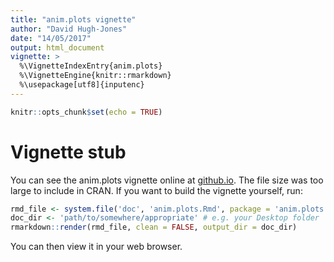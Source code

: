 ```yaml
---
title: "anim.plots vignette"
author: "David Hugh-Jones"
date: "14/05/2017"
output: html_document
vignette: >
  %\VignetteIndexEntry{anim.plots}
  %\VignetteEngine{knitr::rmarkdown}
  %\usepackage[utf8]{inputenc}
---
```


```r
knitr::opts_chunk$set(echo = TRUE)
```

# Vignette stub

You can see the anim.plots vignette online at [github.io](https://hughjonesd.github.io/anim.plots/anim.plots.html). The
file size was too large to include in CRAN. If you want to build the vignette yourself, run:

```r
rmd_file <- system.file('doc', 'anim.plots.Rmd', package = 'anim.plots')
doc_dir <- 'path/to/somewhere/appropriate' # e.g. your Desktop folder
rmarkdown::render(rmd_file, clean = FALSE, output_dir = doc_dir)
```

You can then view it in your web browser.


